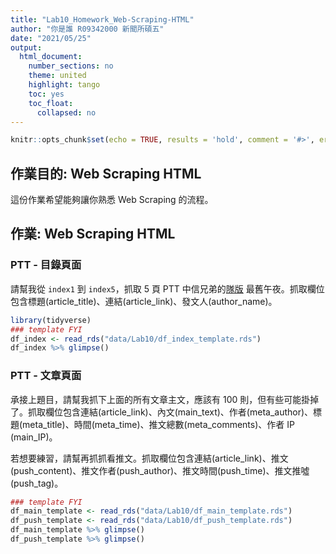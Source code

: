 ```yaml
---
title: "Lab10_Homework_Web-Scraping-HTML"
author: "你是誰 R09342000 新聞所碩五"
date: "2021/05/25"
output:
  html_document:
    number_sections: no
    theme: united
    highlight: tango
    toc: yes
    toc_float:
      collapsed: no
---
```


```r
knitr::opts_chunk$set(echo = TRUE, results = 'hold', comment = '#>', error = TRUE)
```

## 作業目的: Web Scraping HTML

這份作業希望能夠讓你熟悉 Web Scraping 的流程。

## 作業: Web Scraping HTML

### PTT - 目錄頁面

請幫我從 `index1` 到 `index5`，抓取 5 頁 PTT 中信兄弟的[隊版](https://www.ptt.cc/bbs/Elephants/index1.html) 最舊午夜。抓取欄位包含標題(article_title)、連結(article_link)、發文人(author_name)。

```r
library(tidyverse)
### template FYI
df_index <- read_rds("data/Lab10/df_index_template.rds")
df_index %>% glimpse()
```

### PTT - 文章頁面

承接上題目，請幫我抓下上面的所有文章主文，應該有 100 則，但有些可能掛掉了。抓取欄位包含連結(article_link)、內文(main_text)、作者(meta_author)、標題(meta_title)、時間(meta_time)、推文總數(meta_comments)、作者 IP (main_IP)。

若想要練習，請幫再抓抓看推文。抓取欄位包含連結(article_link)、推文(push_content)、推文作者(push_author)、推文時間(push_time)、推文推噓(push_tag)。

```r
### template FYI
df_main_template <- read_rds("data/Lab10/df_main_template.rds")
df_push_template <- read_rds("data/Lab10/df_push_template.rds")
df_main_template %>% glimpse()
df_push_template %>% glimpse()
```
